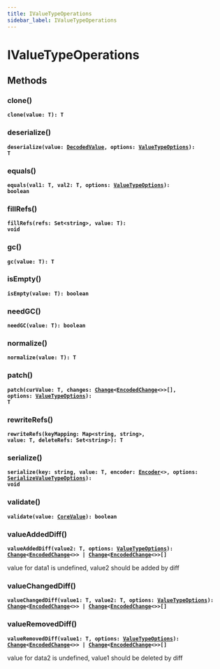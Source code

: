 ```yaml
---
title: IValueTypeOperations
sidebar_label: IValueTypeOperations
---
```


# IValueTypeOperations

## Methods

### clone()

**<code>clone(value: T): T</code>**

### deserialize()

**<code>deserialize(value: [DecodedValue](/api/types/decodedvalue), options: [ValueTypeOptions](/api/interfaces/valuetypeoptions)): T</code>**

### equals()

**<code>equals(val1: T, val2: T, options: [ValueTypeOptions](/api/interfaces/valuetypeoptions)): boolean</code>**

### fillRefs()

**<code>fillRefs(refs: Set&lt;string&gt;, value: T): void</code>**

### gc()

**<code>gc(value: T): T</code>**

### isEmpty()

**<code>isEmpty(value: T): boolean</code>**

### needGC()

**<code>needGC(value: T): boolean</code>**

### normalize()

**<code>normalize(value: T): T</code>**

### patch()

**<code>patch(curValue: T, changes: [Change](/api/classes/change)&lt;[EncodedChange](/api/interfaces/encodedchange)&lt;&gt;&gt;[], options: [ValueTypeOptions](/api/interfaces/valuetypeoptions)): T</code>**

### rewriteRefs()

**<code>rewriteRefs(keyMapping: Map&lt;string, string&gt;, value: T, deleteRefs: Set&lt;string&gt;): T</code>**

### serialize()

**<code>serialize(key: string, value: T, encoder: [Encoder](/api/interfaces/encoder)&lt;&gt;, options: [SerializeValueTypeOptions](/api/interfaces/serializevaluetypeoptions)): void</code>**

### validate()

**<code>validate(value: [CoreValue](/api/types/corevalue)): boolean</code>**

### valueAddedDiff()

**<code>valueAddedDiff(value2: T, options: [ValueTypeOptions](/api/interfaces/valuetypeoptions)): [Change](/api/classes/change)&lt;[EncodedChange](/api/interfaces/encodedchange)&lt;&gt;&gt; | [Change](/api/classes/change)&lt;[EncodedChange](/api/interfaces/encodedchange)&lt;&gt;&gt;[]</code>**

value for data1 is undefined, value2 should be added by diff

### valueChangedDiff()

**<code>valueChangedDiff(value1: T, value2: T, options: [ValueTypeOptions](/api/interfaces/valuetypeoptions)): [Change](/api/classes/change)&lt;[EncodedChange](/api/interfaces/encodedchange)&lt;&gt;&gt; | [Change](/api/classes/change)&lt;[EncodedChange](/api/interfaces/encodedchange)&lt;&gt;&gt;[]</code>**

### valueRemovedDiff()

**<code>valueRemovedDiff(value1: T, options: [ValueTypeOptions](/api/interfaces/valuetypeoptions)): [Change](/api/classes/change)&lt;[EncodedChange](/api/interfaces/encodedchange)&lt;&gt;&gt; | [Change](/api/classes/change)&lt;[EncodedChange](/api/interfaces/encodedchange)&lt;&gt;&gt;[]</code>**

value for data2 is undefined, value1 should be deleted by diff

